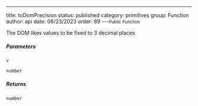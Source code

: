 ---
title: toDomPrecision
status: published
category: primitives
group: Function
author: api
date: 06/23/2023
order: 89
---<Small>Public Function</Small>

The DOM likes values to be fixed to 3 decimal places


##### Parameters


<ParametersTable>

<ParametersTableRow>
<ParametersTableName>

`v`

</ParametersTableName>
<ParametersTableDescription>

```ts
number
```



</ParametersTableDescription>
</ParametersTableRow>
</ParametersTable>

##### Returns


```ts
number
```

